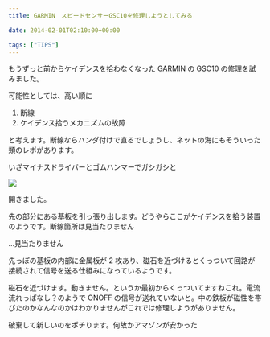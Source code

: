 ---
title: GARMIN　スピードセンサーGSC10を修理しようとしてみる

date: 2014-02-01T02:10:00+00:00

tags: ["TIPS"]
---

もうずっと前からケイデンスを拾わなくなった GARMIN の GSC10 の修理を試みました。

可能性としては、高い順に

1. 断線
2. ケイデンス拾うメカニズムの故障

と考えます。断線ならハンダ付けで直るでしょうし、ネットの海にもそういった類のレポがあります。

いざマイナスドライバーとゴムハンマーでガシガシと

![ ](./IMG_20140201_174124.jpg)

開きました。

先の部分にある基板を引っ張り出します。どうやらここがケイデンスを拾う装置のようです。断線箇所は見当たりません

…見当たりません

先っぽの基板の内部に金属板が 2 枚あり、磁石を近づけるとくっついて回路が接続されて信号を送る仕組みになっているようです。

磁石を近づけます。動きません。というか最初からくっついてますねこれ。電流流れっぱなし？のようで ONOFF の信号が送れていないと。中の鉄板が磁性を帯びたのかなんなのかはわかりませんがこれでは修理しようがありません。

破棄して新しいのをポチります。何故かアマゾンが安かった

<Amzn asin="B00JM6DKUA" />
